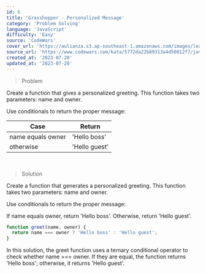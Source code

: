 ```yaml
---
id: 6
title: 'Grasshopper - Personalized Message'
category: 'Problem Solving'
language: 'JavaScript'
difficulty: 'Easy'
source: 'CodeWars'
cover_url: 'https://aulianza.s3.ap-southeast-1.amazonaws.com/images/learn/learn-problem-solving.png'
source_url: 'https://www.codewars.com/kata/5772da22b89313a4d50012f7/javascript'
created_at: '2023-07-20'
updated_at: '2023-07-20'
---
```


> Problem

Create a function that gives a personalized greeting. This function takes two parameters: name and owner.

Use conditionals to return the proper message:

| Case              | Return        |
| ----------------- | ------------- |
| name equals owner | 'Hello boss'  |
| otherwise         | 'Hello guest' |

&nbsp;

> Solution

Create a function that generates a personalized greeting. This function takes two parameters: name and owner.

Use conditionals to return the proper message:

If name equals owner, return 'Hello boss'.
Otherwise, return 'Hello guest'.

```javascript
function greet(name, owner) {
  return name === owner ? 'Hello boss' : 'Hello guest';
}
```

In this solution, the greet function uses a ternary conditional operator to check whether name === owner. If they are equal, the function returns 'Hello boss'; otherwise, it returns 'Hello guest'.
